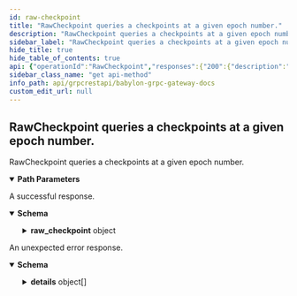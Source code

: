 ```yaml
---
id: raw-checkpoint
title: "RawCheckpoint queries a checkpoints at a given epoch number."
description: "RawCheckpoint queries a checkpoints at a given epoch number."
sidebar_label: "RawCheckpoint queries a checkpoints at a given epoch number."
hide_title: true
hide_table_of_contents: true
api: {"operationId":"RawCheckpoint","responses":{"200":{"description":"A successful response.","content":{"*/*":{"schema":{"type":"object","properties":{"raw_checkpoint":{"type":"object","properties":{"ckpt":{"type":"object","properties":{"epoch_num":{"type":"string","format":"uint64","title":"epoch_num defines the epoch number the raw checkpoint is for"},"last_commit_hash":{"type":"string","format":"byte","title":"last_commit_hash defines the 'LastCommitHash' that individual BLS sigs are signed on"},"bitmap":{"type":"string","format":"byte","title":"bitmap defines the bitmap that indicates the signers of the BLS multi sig"},"bls_multi_sig":{"type":"string","format":"byte","title":"bls_multi_sig defines the multi sig that is aggregated from individual BLS sigs"}},"title":"RawCheckpoint wraps the BLS multi sig with meta data"},"status":{"type":"string","enum":["CKPT_STATUS_ACCUMULATING","CKPT_STATUS_SEALED","CKPT_STATUS_SUBMITTED","CKPT_STATUS_CONFIRMED","CKPT_STATUS_FINALIZED"],"default":"CKPT_STATUS_ACCUMULATING","description":"CkptStatus is the status of a checkpoint.\n\n - CKPT_STATUS_ACCUMULATING: ACCUMULATING defines a checkpoint that is awaiting for BLS signatures.\n - CKPT_STATUS_SEALED: SEALED defines a checkpoint that has accumulated sufficient BLS signatures.\n - CKPT_STATUS_SUBMITTED: SUBMITTED defines a checkpoint that is included on BTC.\n - CKPT_STATUS_CONFIRMED: CONFIRMED defines a checkpoint that is k-deep on BTC.\n - CKPT_STATUS_FINALIZED: FINALIZED defines a checkpoint that is w-deep on BTC.","title":"status defines the status of the checkpoint"},"bls_aggr_pk":{"type":"string","format":"byte","title":"bls_aggr_pk defines the aggregated BLS public key"},"power_sum":{"type":"string","format":"uint64","title":"power_sum defines the accumulated voting power for the checkpoint"},"lifecycle":{"type":"array","items":{"type":"object","properties":{"state":{"type":"string","enum":["CKPT_STATUS_ACCUMULATING","CKPT_STATUS_SEALED","CKPT_STATUS_SUBMITTED","CKPT_STATUS_CONFIRMED","CKPT_STATUS_FINALIZED"],"default":"CKPT_STATUS_ACCUMULATING","description":"CkptStatus is the status of a checkpoint.\n\n - CKPT_STATUS_ACCUMULATING: ACCUMULATING defines a checkpoint that is awaiting for BLS signatures.\n - CKPT_STATUS_SEALED: SEALED defines a checkpoint that has accumulated sufficient BLS signatures.\n - CKPT_STATUS_SUBMITTED: SUBMITTED defines a checkpoint that is included on BTC.\n - CKPT_STATUS_CONFIRMED: CONFIRMED defines a checkpoint that is k-deep on BTC.\n - CKPT_STATUS_FINALIZED: FINALIZED defines a checkpoint that is w-deep on BTC.","title":"state defines the event of a state transition towards this state"},"block_height":{"type":"string","format":"uint64","title":"block_height is the height of the Babylon block that triggers the state update"},"block_time":{"type":"string","format":"date-time","title":"block_time is the timestamp in the Babylon block that triggers the state update"}}},"description":"lifecycle defines the lifecycle of this checkpoint, i.e., each state transition and\nthe time (in both timestamp and block height) of this transition."}},"description":"RawCheckpointWithMeta wraps the raw checkpoint with meta data."}},"description":"QueryRawCheckpointResponse is the response type for the Query/RawCheckpoint\nRPC method."}}}},"default":{"description":"An unexpected error response.","content":{"*/*":{"schema":{"type":"object","properties":{"error":{"type":"string"},"code":{"type":"integer","format":"int32"},"message":{"type":"string"},"details":{"type":"array","items":{"type":"object","properties":{"type_url":{"type":"string"},"value":{"type":"string","format":"byte"}}}}}}}}}},"parameters":[{"name":"epoch_num","description":"epoch_num defines the epoch for the queried checkpoint","in":"path","required":true,"schema":{"type":"string","format":"uint64"}}],"tags":["Query"],"description":"RawCheckpoint queries a checkpoints at a given epoch number.","method":"get","path":"/babylon/checkpointing/v1/raw_checkpoint/{epoch_num}","info":{"title":"Babylon - gRPC Gateway docs","description":"A REST interface for state queries","version":"1.0.0"},"postman":{"name":"RawCheckpoint queries a checkpoints at a given epoch number.","description":{"type":"text/plain"},"url":{"path":["babylon","checkpointing","v1","raw_checkpoint",":epoch_num"],"host":["{{baseUrl}}"],"query":[],"variable":[{"disabled":false,"description":{"content":"(Required) epoch_num defines the epoch for the queried checkpoint","type":"text/plain"},"type":"any","value":"","key":"epoch_num"}]},"header":[{"key":"Accept","value":"*/*"}],"method":"GET"}}
sidebar_class_name: "get api-method"
info_path: api/grpcrestapi/babylon-grpc-gateway-docs
custom_edit_url: null
---
```



## RawCheckpoint queries a checkpoints at a given epoch number.



RawCheckpoint queries a checkpoints at a given epoch number.

<details style={{"marginBottom":"1rem"}} data-collapsed={false} open={true}><summary style={{}}><strong>Path Parameters</strong></summary><div><ul><ParamsItem className={"paramsItem"} param={{"name":"epoch_num","description":"epoch_num defines the epoch for the queried checkpoint","in":"path","required":true,"schema":{"type":"string","format":"uint64"}}}></ParamsItem></ul></div></details><div><ApiTabs><TabItem label={"200"} value={"200"}><div>

A successful response.

</div><div><MimeTabs schemaType={"response"}><TabItem label={"*/*"} value={"*/*"}><SchemaTabs><TabItem label={"Schema"} value={"Schema"}><details style={{}} data-collapsed={false} open={true}><summary style={{"textAlign":"left"}}><strong>Schema</strong></summary><div style={{"textAlign":"left","marginLeft":"1rem"}}></div><ul style={{"marginLeft":"1rem"}}><SchemaItem collapsible={true} className={"schemaItem"}><details style={{}}><summary style={{}}><strong>raw_checkpoint</strong><span style={{"opacity":"0.6"}}> object</span></summary><div style={{"marginLeft":"1rem"}}><div style={{"marginTop":".5rem","marginBottom":".5rem"}}>

RawCheckpointWithMeta wraps the raw checkpoint with meta data.

</div><SchemaItem collapsible={true} className={"schemaItem"}><details style={{}}><summary style={{}}><strong>ckpt</strong><span style={{"opacity":"0.6"}}> object</span></summary><div style={{"marginLeft":"1rem"}}><SchemaItem collapsible={false} name={"epoch_num"} required={false} deprecated={undefined} schemaDescription={undefined} schemaName={"uint64"} qualifierMessage={undefined} defaultValue={undefined}></SchemaItem><SchemaItem collapsible={false} name={"last_commit_hash"} required={false} deprecated={undefined} schemaDescription={undefined} schemaName={"byte"} qualifierMessage={undefined} defaultValue={undefined}></SchemaItem><SchemaItem collapsible={false} name={"bitmap"} required={false} deprecated={undefined} schemaDescription={undefined} schemaName={"byte"} qualifierMessage={undefined} defaultValue={undefined}></SchemaItem><SchemaItem collapsible={false} name={"bls_multi_sig"} required={false} deprecated={undefined} schemaDescription={undefined} schemaName={"byte"} qualifierMessage={undefined} defaultValue={undefined}></SchemaItem></div></details></SchemaItem><SchemaItem collapsible={false} name={"status"} required={false} deprecated={undefined} schemaDescription={"CkptStatus is the status of a checkpoint.\n\n - CKPT_STATUS_ACCUMULATING: ACCUMULATING defines a checkpoint that is awaiting for BLS signatures.\n - CKPT_STATUS_SEALED: SEALED defines a checkpoint that has accumulated sufficient BLS signatures.\n - CKPT_STATUS_SUBMITTED: SUBMITTED defines a checkpoint that is included on BTC.\n - CKPT_STATUS_CONFIRMED: CONFIRMED defines a checkpoint that is k-deep on BTC.\n - CKPT_STATUS_FINALIZED: FINALIZED defines a checkpoint that is w-deep on BTC."} schemaName={"status defines the status of the checkpoint"} qualifierMessage={"**Possible values:** [`CKPT_STATUS_ACCUMULATING`, `CKPT_STATUS_SEALED`, `CKPT_STATUS_SUBMITTED`, `CKPT_STATUS_CONFIRMED`, `CKPT_STATUS_FINALIZED`]"} defaultValue={"CKPT_STATUS_ACCUMULATING"}></SchemaItem><SchemaItem collapsible={false} name={"bls_aggr_pk"} required={false} deprecated={undefined} schemaDescription={undefined} schemaName={"byte"} qualifierMessage={undefined} defaultValue={undefined}></SchemaItem><SchemaItem collapsible={false} name={"power_sum"} required={false} deprecated={undefined} schemaDescription={undefined} schemaName={"uint64"} qualifierMessage={undefined} defaultValue={undefined}></SchemaItem><SchemaItem collapsible={true} className={"schemaItem"}><details style={{}}><summary style={{}}><strong>lifecycle</strong><span style={{"opacity":"0.6"}}> object[]</span></summary><div style={{"marginLeft":"1rem"}}><div style={{"marginTop":".5rem","marginBottom":".5rem"}}>

lifecycle defines the lifecycle of this checkpoint, i.e., each state transition and
the time (in both timestamp and block height) of this transition.

</div><SchemaItem collapsible={false} name={"state"} required={false} deprecated={undefined} schemaDescription={"CkptStatus is the status of a checkpoint.\n\n - CKPT_STATUS_ACCUMULATING: ACCUMULATING defines a checkpoint that is awaiting for BLS signatures.\n - CKPT_STATUS_SEALED: SEALED defines a checkpoint that has accumulated sufficient BLS signatures.\n - CKPT_STATUS_SUBMITTED: SUBMITTED defines a checkpoint that is included on BTC.\n - CKPT_STATUS_CONFIRMED: CONFIRMED defines a checkpoint that is k-deep on BTC.\n - CKPT_STATUS_FINALIZED: FINALIZED defines a checkpoint that is w-deep on BTC."} schemaName={"state defines the event of a state transition towards this state"} qualifierMessage={"**Possible values:** [`CKPT_STATUS_ACCUMULATING`, `CKPT_STATUS_SEALED`, `CKPT_STATUS_SUBMITTED`, `CKPT_STATUS_CONFIRMED`, `CKPT_STATUS_FINALIZED`]"} defaultValue={"CKPT_STATUS_ACCUMULATING"}></SchemaItem><SchemaItem collapsible={false} name={"block_height"} required={false} deprecated={undefined} schemaDescription={undefined} schemaName={"uint64"} qualifierMessage={undefined} defaultValue={undefined}></SchemaItem><SchemaItem collapsible={false} name={"block_time"} required={false} deprecated={undefined} schemaDescription={undefined} schemaName={"date-time"} qualifierMessage={undefined} defaultValue={undefined}></SchemaItem></div></details></SchemaItem></div></details></SchemaItem></ul></details></TabItem><TabItem label={"Example (from schema)"} value={"Example (from schema)"}><ResponseSamples responseExample={"{\n  \"raw_checkpoint\": {\n    \"ckpt\": {\n      \"epoch_num\": \"string\",\n      \"last_commit_hash\": \"string\",\n      \"bitmap\": \"string\",\n      \"bls_multi_sig\": \"string\"\n    },\n    \"status\": \"CKPT_STATUS_ACCUMULATING\",\n    \"bls_aggr_pk\": \"string\",\n    \"power_sum\": \"string\",\n    \"lifecycle\": [\n      {\n        \"state\": \"CKPT_STATUS_ACCUMULATING\",\n        \"block_height\": \"string\",\n        \"block_time\": \"2023-01-13\"\n      }\n    ]\n  }\n}"} language={"json"}></ResponseSamples></TabItem></SchemaTabs></TabItem></MimeTabs></div></TabItem><TabItem label={"default"} value={"default"}><div>

An unexpected error response.

</div><div><MimeTabs schemaType={"response"}><TabItem label={"*/*"} value={"*/*"}><SchemaTabs><TabItem label={"Schema"} value={"Schema"}><details style={{}} data-collapsed={false} open={true}><summary style={{"textAlign":"left"}}><strong>Schema</strong></summary><div style={{"textAlign":"left","marginLeft":"1rem"}}></div><ul style={{"marginLeft":"1rem"}}><SchemaItem collapsible={false} name={"error"} required={false} deprecated={undefined} schemaDescription={undefined} schemaName={"string"} qualifierMessage={undefined} defaultValue={undefined}></SchemaItem><SchemaItem collapsible={false} name={"code"} required={false} deprecated={undefined} schemaDescription={undefined} schemaName={"int32"} qualifierMessage={undefined} defaultValue={undefined}></SchemaItem><SchemaItem collapsible={false} name={"message"} required={false} deprecated={undefined} schemaDescription={undefined} schemaName={"string"} qualifierMessage={undefined} defaultValue={undefined}></SchemaItem><SchemaItem collapsible={true} className={"schemaItem"}><details style={{}}><summary style={{}}><strong>details</strong><span style={{"opacity":"0.6"}}> object[]</span></summary><div style={{"marginLeft":"1rem"}}><SchemaItem collapsible={false} name={"type_url"} required={false} deprecated={undefined} schemaDescription={undefined} schemaName={"string"} qualifierMessage={undefined} defaultValue={undefined}></SchemaItem><SchemaItem collapsible={false} name={"value"} required={false} deprecated={undefined} schemaDescription={undefined} schemaName={"byte"} qualifierMessage={undefined} defaultValue={undefined}></SchemaItem></div></details></SchemaItem></ul></details></TabItem><TabItem label={"Example (from schema)"} value={"Example (from schema)"}><ResponseSamples responseExample={"{\n  \"error\": \"string\",\n  \"code\": 0,\n  \"message\": \"string\",\n  \"details\": [\n    {\n      \"type_url\": \"string\",\n      \"value\": \"string\"\n    }\n  ]\n}"} language={"json"}></ResponseSamples></TabItem></SchemaTabs></TabItem></MimeTabs></div></TabItem></ApiTabs></div>
      
